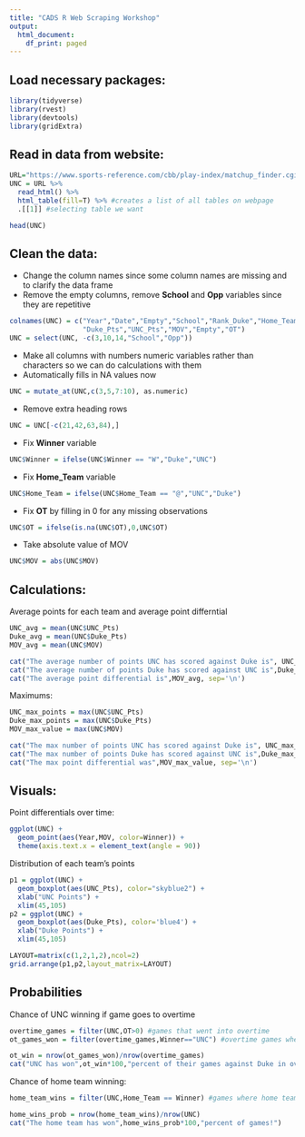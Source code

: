 ```yaml
---
title: "CADS R Web Scraping Workshop"
output:
  html_document:
    df_print: paged
---
```


## Load necessary packages:
```r
library(tidyverse)
library(rvest)
library(devtools)
library(gridExtra)
```

## Read in data from website:
```r
URL="https://www.sports-reference.com/cbb/play-index/matchup_finder.cgi?request=1&year_min=1950&year_max=2022&school_id=duke&opp_id=north-carolina&game_type=A&game_month=&game_location=&game_result=&is_overtime=&comp_school=le&comp_opp=le&rank_school=ANY&rank_opp=ANY&order_by=date_game&order_by_asc=&offset=0"
UNC = URL %>%
  read_html() %>%
  html_table(fill=T) %>% #creates a list of all tables on webpage
  .[[1]] #selecting table we want

head(UNC)
```

## Clean the data:

- Change the column names since some column names are missing and to clarify the data frame
- Remove the empty columns, remove **School** and **Opp** variables since they are repetitive
```r
colnames(UNC) = c("Year","Date","Empty","School","Rank_Duke","Home_Team","Opp","Rank_UNC","Winner","Empty",
                  "Duke_Pts","UNC_Pts","MOV","Empty","OT")
UNC = select(UNC, -c(3,10,14,"School","Opp"))
```

- Make all columns with numbers numeric variables rather than characters so we can do calculations with them
- Automatically fills in NA values now
```r
UNC = mutate_at(UNC,c(3,5,7:10), as.numeric)
```

- Remove extra heading rows
```r
UNC = UNC[-c(21,42,63,84),]
```

- Fix **Winner** variable
```r
UNC$Winner = ifelse(UNC$Winner == "W","Duke","UNC")
```

- Fix **Home_Team** variable
```r
UNC$Home_Team = ifelse(UNC$Home_Team == "@","UNC","Duke")
```

- Fix **OT** by filling in 0 for any missing observations
```r
UNC$OT = ifelse(is.na(UNC$OT),0,UNC$OT)
```

- Take absolute value of MOV
```r
UNC$MOV = abs(UNC$MOV)
```


## Calculations:

Average points for each team and average point differntial
```r
UNC_avg = mean(UNC$UNC_Pts)
Duke_avg = mean(UNC$Duke_Pts)
MOV_avg = mean(UNC$MOV)

cat("The average number of points UNC has scored against Duke is", UNC_avg, sep='\n')
cat("The average number of points Duke has scored against UNC is",Duke_avg, sep='\n')
cat("The average point differential is",MOV_avg, sep='\n')
```


Maximums:
```r
UNC_max_points = max(UNC$UNC_Pts)
Duke_max_points = max(UNC$Duke_Pts)
MOV_max_value = max(UNC$MOV)

cat("The max number of points UNC has scored against Duke is", UNC_max_points, sep='\n')
cat("The max number of points Duke has scored against UNC is",Duke_max_points, sep='\n')
cat("The max point differential was",MOV_max_value, sep='\n')
```

## Visuals:

Point differentials over time:
```r
ggplot(UNC) +
  geom_point(aes(Year,MOV, color=Winner)) +
  theme(axis.text.x = element_text(angle = 90))
```


Distribution of each team's points
```r
p1 = ggplot(UNC) +
  geom_boxplot(aes(UNC_Pts), color="skyblue2") +
  xlab("UNC Points") +
  xlim(45,105)
p2 = ggplot(UNC) +
  geom_boxplot(aes(Duke_Pts), color='blue4') +
  xlab("Duke Points") +
  xlim(45,105)

LAYOUT=matrix(c(1,2,1,2),ncol=2)
grid.arrange(p1,p2,layout_matrix=LAYOUT)
```


## Probabilities

Chance of UNC winning if game goes to overtime
```r
overtime_games = filter(UNC,OT>0) #games that went into overtime
ot_games_won = filter(overtime_games,Winner=="UNC") #overtime games where UNC won

ot_win = nrow(ot_games_won)/nrow(overtime_games)
cat("UNC has won",ot_win*100,"percent of their games against Duke in overtime :(. But, note that the sample size is small.")
```

Chance of home team winning:
```r
home_team_wins = filter(UNC,Home_Team == Winner) #games where home team wins

home_wins_prob = nrow(home_team_wins)/nrow(UNC)
cat("The home team has won",home_wins_prob*100,"percent of games!")
```



